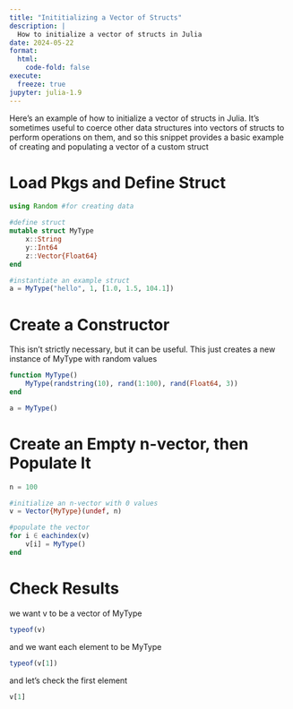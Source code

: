 ```yaml
---
title: "Inititializing a Vector of Structs"
description: |
  How to initialize a vector of structs in Julia
date: 2024-05-22
format:
  html:
    code-fold: false
execute:
  freeze: true
jupyter: julia-1.9
---
```


Here's an example of how to initialize a vector of structs in Julia. It's sometimes useful to coerce other data structures into vectors of structs to perform operations on them, and so this snippet provides a basic example of creating and populating a vector of a custom struct

# Load Pkgs and Define Struct

```julia
using Random #for creating data

#define struct
mutable struct MyType
    x::String
    y::Int64
    z::Vector{Float64}
end

#instantiate an example struct
a = MyType("hello", 1, [1.0, 1.5, 104.1])
```

# Create a Constructor

This isn't strictly necessary, but it can be useful. This just creates a new instance of MyType with random values

```julia
function MyType()
    MyType(randstring(10), rand(1:100), rand(Float64, 3))
end

a = MyType()
```


# Create an Empty n-vector, then Populate It

```julia
n = 100

#initialize an n-vector with 0 values
v = Vector{MyType}(undef, n)

#populate the vector
for i ∈ eachindex(v)
    v[i] = MyType()
end
```

# Check Results

we want v to be a vector of MyType

```julia
typeof(v)
```

and we want each element to be MyType

```julia
typeof(v[1])
```

and let's check the first element

```julia
v[1]
```